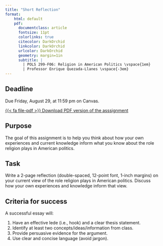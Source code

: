 ```yaml
---
title: "Short Reflection"
format:
    html: default
    pdf: 
      documentclass: article
      fontsize: 11pt
      colorlinks: true
      citecolor: DarkOrchid
      linkcolor: DarkOrchid
      urlcolor: DarkOrchid
      geometry: margin=1in
      subtitle: | 
        | POLS 299-F06: Religion in American Politics \vspace{1em}
        | Professor Enrique Quezada-Llanes \vspace{-3em}
---
```


:::{.callout-important}

## Deadline

Due Friday, August 29, at 11:59 pm on Canvas.

:::


::: {.content-visible when-format="html"}
[<span class="btn btn-danger">{{< fa file-pdf >}} Download PDF version of the asssignment</span></p>](reflection.pdf)
:::


## Purpose

The goal of this assignment is to help you think about how your own experiences and current knowledge inform what you know about the role religion plays in American politics.


## Task

Write a 2-page reflection (double-spaced, 12-point font, 1-inch margins) on your current view of the role religion plays in American politics. Discuss how your own experiences and knowledge inform that view.


## Criteria for success

A successful essay will:

1. Have an effective lede (i.e., hook) and a clear thesis statement.
2. Identify at least two concepts/ideas/information from class.
3. Provide persuasive evidence for the argument.
4. Use clear and concise language (avoid jargon).


